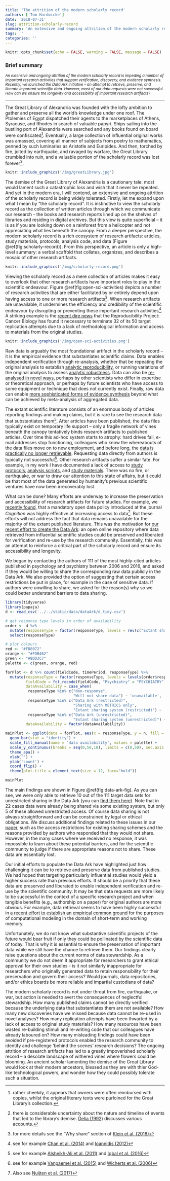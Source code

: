 ```yaml
---
title: 'The attrition of the modern scholarly record'
authors: ['Tom Hardwicke']
date: '2018-07-31'
slug: attrition-scholarly-record
summary: 'An extensive and ongoing attrition of the modern scholarly record is impeding a number of important research activities that support verification, discovery, and evidence synthesis. Recently, we launched the Data Ark initiative -- an attempt to retrieve, preserve, and liberate important scientific data. However, most of our data requests were not successful. How can we ensure the longevity and accessibility of important research artifacts?'
tags: ''
categories: ''
---
```


```r
knitr::opts_chunk$set(echo = FALSE, warning = FALSE, message = FALSE)
```

### Brief summary
<small>*An extensive and ongoing attrition of the modern scholarly record is impeding a number of important research activities that support verification, discovery, and evidence synthesis. Recently, we launched the Data Ark initiative -- an attempt to retrieve, preserve, and liberate important scientific data. However, most of our data requests were not successful. How can we ensure the longevity and accessibility of important research artifacts?*</small>

***  

The Great Library of Alexandria was founded with the lofty ambition to gather and preserve all the world's knowledge under one roof. The Ptolemies of Egypt dispatched their agents to the marketplaces of Athens, Syracuse, and Rhodes in search of valuable papyri. Ships sailing into the bustling port of Alexandria were searched and any books found on board were confiscated[^confiscated]. Eventually, a large collection of influential original works was amassed, covering all manner of subjects from poetry to mathematics, penned by such luminaries as Aristotle and Euripides. And then, torched by fire, jolted by earthquake, and ravaged by warfare, the Great Library crumbled into ruin, and a valuable portion of the scholarly record was lost forever[^destruction].

[^confiscated]: rather cheekily, it appears that owners were often reimbursed with copies, whilst the original literary texts were purloined for the Great Library's collection.

[^destruction]: there is considerable uncertainty about the nature and timeline of events that led to the library's demise. [Delia (1992)](http://dx.doi.org/10.2307/2165947) discusses various accounts.

```r
knitr::include_graphics('/img/greatLibrary.jpg')
```

The demise of the Great Library of Alexandria is a cautionary tale: most would lament such a catastrophic loss and wish that it never be repeated. And yet in the modern era, I will contend, an extensive and ongoing attrition of the scholarly record is being widely tolerated. Firstly, let me expand upon what I mean by "the scholarly record". It is instinctive to view the scholarly record as the collection of written articles through which we communicate our research - the books and research reports lined up on the shelves of libraries and residing in digital archives. But this view is quite superficial -- it is as if you are looking down on a rainforest from a helicopter and not appreciating what lies beneath the canopy. From a deeper perspective, the modern scholarly record is a rich ecosystem of research artifacts: articles, study materials, protocols, analysis code, and data (Figure \@ref(fig:scholarly-record)). From this perspective, an article is only a high-level summary: a verbal scaffold that collates, organizes, and describes a mosaic of other research artifacts.

```r
knitr::include_graphics('/img/scholarly-record.png')
```

Viewing the scholarly record as a mere collection of articles makes it easy to overlook that other research artifacts have important roles to play in the scientific endeavour. Figure \@ref(fig:open-sci-activities) depicts a number of research activities that are either facilitated by or entirely depend upon having access to one or more research artifacts[^klein]. When research artifacts are unavailable, it undermines the efficiency and credibility of the scientific endeavour by disrupting or preventing these important research activities[^undermines]. A striking example is the [recent dire news](https://dx.doi.org/10.1126/science.aau9619) that the Reproducibility Project: Cancer Biology has found it necessary to terminate 32 of its 50 target replication attempts due to a lack of methodological information and access to materials from the original studies. 

[^klein]: for more details see the "Why share" section of [Klein et al. (2018)](https://doi.org/10.1525/collabra.158)
[^undermines]: see for example [Chan et al. (2014)](https://dx.doi.org/10.1016/
S0140-6736(13)62296-5) and [Ioannidis (2012)](https://dx.doi.org/10.1177/1745691612464056)

```r
knitr::include_graphics('/img/open-sci-activities.png')
```

Raw data is arguably the most foundational artifact in the scholarly record -- it is the empirical evidence that substantiates scientific claims. Data enables independent verification through re-analysis, whether that be repeating the original analysis to establish [analytic reproducibility](https://dx.doi.org/10.31222/osf.io/39cfb), or running variations of the original analysis to assess [analytic robustness](https://dx.doi.org/10.1177/1745691616658637). Data can also be [re-analysed in novel ways](http://dx.plos.org/10.1371/journal.pcbi.1005037), perhaps by other scientists who differ in expertise or theoretical approach, or perhaps by future scientists who have access to some equipment or technique that does not currently exist. Finally, raw data can enable [more sophisticated forms of evidence synthesis](https://doi.org/10.1136/bmj.c221) beyond what can be achieved by meta-analysis of aggregated data. 

The extant scientific literature consists of an enormous body of articles reporting findings and making claims, but it is rare to see the research data that substantiates them[^noDataPublished]. After articles have been published, the data files typically exist on temporary life support -- only a fragile network of vines beneath the canopy tentatively binds research artifacts to published articles. Over time this ad-hoc system starts to atrophy: hard drives fail, e-mail addresses stop functioning, colleagues who know the whereabouts of the data files move on to new employment, and before long, the [data is practically no longer retrievable](https://dx.doi.org/10.1016/j.cub.2013.11.014). Requesting data directly from authors is typically not successful[^noDataShared]. Other research artifacts suffer a similar fate. For example, in my work I have documented a lack of access to [study protocols](https://dx.doi.org/10.31222/osf.io/fzpcy), [analysis scripts](https://dx.doi.org/10.17605/OSF.IO/39CFB), and [study materials](https://doi.org/10.1371/journal.pbio.1002456). There was no fire, or earthquake, or war to draw our attention to this state of affairs, but it could be that most of the data generated by humanity’s previous scientific ventures have now been irrecoverably lost.

[^noDataPublished]: see for example [Alsheikh-Ali et al. (2011)](https://dx.doi.org/10.1371/journal.pone.0024357) and [Iqbal et al. (2016)](https://dx.doi.org/10.1371/journal.pbio.1002333)
[^noDataShared]: see for example [Vanpaemel et al. (2015)](http://doi.org/10.1525/collabra.13) and [Wicherts et al. (2006)](https://doi.org/10.1037/0003-066X.61.7.726)

What can be done? Many efforts are underway to increase the preservation and accessibility of research artifacts for future studies. For example, we [recently found](https://dx.doi.org/10.31222/osf.io/39cfb), that a mandatory open data policy introduced at the journal *Cognition* was highly effective at increasing access to data[^nuijten]. But these efforts will not address the fact that data remains unavailable for the majority of the extant published literature. This was the motivation for [our recent effort to create the Data Ark](https://doi.org/10.1371/journal.pone.0201856): an open online repository where data retrieved from influential scientific studies could be preserved and liberated for verification and re-use by the research community. Essentially, this was an attempt to reinforce a critical part of the scholarly record and ensure its accessibility and longevity. 

[^nuijten]: Also see [Nuijten et al. (2017)](https://dx.doi.org/10.1525/collabra.102)

We began by contacting the authors of 111 of the most highly-cited articles published in psychology and psychiatry between 2006 and 2016, and asked if they would be willing to share the corresponding raw data publicly in the Data Ark. We also provided the option of suggesting that certain access restrictions be put in place, for example in the case of sensitive data. If authors were unwilling to share, we asked for the reason(s) why so we could better understand barriers to data sharing.

```r
library(tidyverse)
library(papaja)
d <- read_csv('../../static/data/dataArk/d_tidy.csv')

# get response type levels in order of availability
order <- d %>% 
  mutate(responseType = factor(responseType, levels = rev(c("Extant sharing system (unrestricted)", "Data Ark (unrestricted)", "Extant sharing system (restricted)", "Data Ark (restricted)", "Sharing with METRICS only", "Will not share data", "Non-response")), ordered = T)) %>%
  select(responseType)

# plot colours
red <- "#FB8072"
orange <- "#FDB462"
green <- "#8DD3C7"
palette <- c(green, orange, red)

forPlot <- d %>% count(fieldCode, timePeriod, responseType) %>%
  mutate(responseType = factor(responseType, levels = levels(order$responseType), ordered = T),
         fieldCode = fct_recode(fieldCode, "Psychiatry" = "PSYCHIATRY", "Psychology" = "PSYCHOLOGY"),
         dataAvailability = case_when(
          responseType %in% c("Non-response",
                              "Will not share data") ~ 'unavailable',
          responseType %in% c("Data Ark (restricted)", 
                              "Sharing with METRICS only", 
                              "Extant sharing system (restricted)") ~ 'partly available',
          responseType %in% c("Data Ark (unrestricted)", 
                              "Extant sharing system (unrestricted)") ~ 'available'),
         dataAvailability = factor(dataAvailability))

mainPlot <- ggplot(data = forPlot, aes(x = responseType, y = n, fill = dataAvailability)) +
  geom_bar(stat = "identity") +
  scale_fill_manual(name = 'data availability', values = palette) +
  scale_y_continuous(breaks = seq(0,50,10), limits = c(0,50), sec.axis = sec_axis(~ . / nrow(d)*100, name = "percentage (N = 111)")) +
  theme_apa() +
  xlab('') +
  ylab('count') +
  coord_flip() +
  theme(plot.title = element_text(size = 12, face="bold"))
```

```r
mainPlot
```

The main findings are shown in Figure \@ref(fig:data-ark-fig). As you can see, we were only able to retrieve 10 out of the 111 target data sets for unrestricted sharing in the Data Ark (you can [find them here](https://osf.io/view/DataArk/)). Note that in 22 cases data were already being shared via some existing system, but only 5 of these allowed unrestricted access. Of course data sharing is not always straightforward and can be constrained by legal or ethical obligations. We discuss additional findings related to these issues in our [paper](https://doi.org/10.1371/journal.pone.0201856), such as the access restrictions for existing sharing schemes and the reasons provided by authors who responded that they would not share. However, in the many cases where we received no response, it was impossible to learn about these potential barriers, and for the scientific community to judge if there are appropriate reasons not to share. These data are essentially lost.

Our initial efforts to populate the Data Ark have highlighted just how challenging it can be to retrieve and preserve data from published studies. We had hoped that targeting particularly influential studies would yield a higher success rate than previous efforts. It should be a priority that these data are preserved and liberated to enable independent verification and re-use by the scientific community. It may be that data requests are more likely to be successful in the context of a specific research project and when tangible benefits (e.g., authorship on a paper) for original authors are more obvious. For example, data retrieval seems to have been highly successful in [a recent effort to establish an empirical common ground](https://orca.cf.ac.uk/109813/1/Morey.%20Benchmarks%20for%20model.pdf) for the purposes of computational modeling in the domain of short-term and working memory.

Unfortunately, we do not know what substantive scientific projects of the future would bear fruit if only they could be pollinated by the scientific data of today. That is why it is essential to ensure the preservation of important data while we still have the chance to retrieve them. Our findings clearly raise questions about the current norms of data stewardship. As a community we do not deem it appropriate for researchers to grant ethical approval for their own studies - is it not similarly inappropriate for  researchers who originally generated data to retain responsibility for their preservation and govern their access? Would journals, data repositories, and/or ethics boards be more reliable and impartial custodians of data? 

The modern scholarly record is not under threat from fire, earthquake, or war, but action is needed to avert the consequences of neglectful stewardship. How many published claims cannot be directly verified because the underlying data that substantiates them are not available? How many new discoveries have we missed because data cannot be re-used in novel analyses? How many replication attempts have been thwarted by a lack of access to original study materials? How many resources have been wasted re-building stimuli and re-writing code that our colleagues have already laboured on? How many misleading findings could have been avoided if pre-registered protocols enabled the research community to identify and challenge 'behind the scenes' research decisions? The ongoing attrition of research artifacts has led to a greatly impoverished scholarly record -- a desolate landscape of withered vines where flowers could be blooming. An ancient scholar lamenting the demise of the Great Library would look at their modern ancestors, blessed as they are with thier God-like technological powers, and wonder how they could possibly tolerate such a situation.


